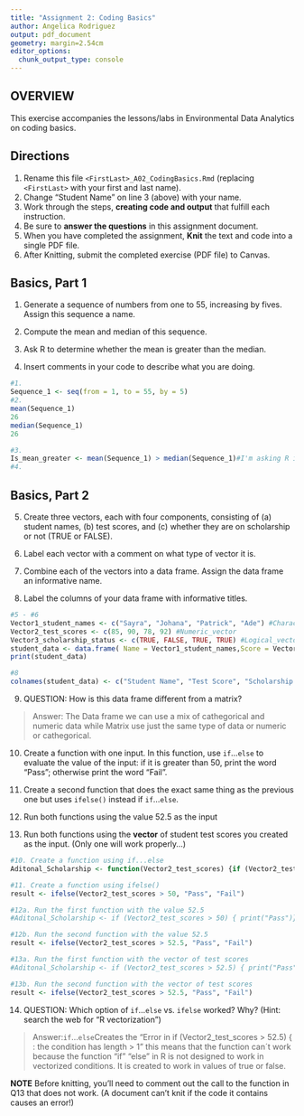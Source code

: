```yaml
---
title: "Assignment 2: Coding Basics"
author: Angelica Rodriguez
output: pdf_document
geometry: margin=2.54cm
editor_options: 
  chunk_output_type: console
---
```


## OVERVIEW

This exercise accompanies the lessons/labs in Environmental Data Analytics on coding basics.

## Directions

1.  Rename this file `<FirstLast>_A02_CodingBasics.Rmd` (replacing `<FirstLast>` with your first and last name).
2.  Change "Student Name" on line 3 (above) with your name.
3.  Work through the steps, **creating code and output** that fulfill each instruction.
4.  Be sure to **answer the questions** in this assignment document.
5.  When you have completed the assignment, **Knit** the text and code into a single PDF file.
6.  After Knitting, submit the completed exercise (PDF file) to Canvas.

## Basics, Part 1

1.  Generate a sequence of numbers from one to 55, increasing by fives. Assign this sequence a name.

2.  Compute the mean and median of this sequence.

3.  Ask R to determine whether the mean is greater than the median.



4.  Insert comments in your code to describe what you are doing.

```r
#1. 
Sequence_1 <- seq(from = 1, to = 55, by = 5)
#2. 
mean(Sequence_1)
26
median(Sequence_1)
26

#3. 
Is_mean_greater <- mean(Sequence_1) > median(Sequence_1)#I'm asking R if mean is greather than the median to show any difference between both.  
#4. 

```

## Basics, Part 2

5.  Create three vectors, each with four components, consisting of (a) student names, (b) test scores, and (c) whether they are on scholarship or not (TRUE or FALSE).

6.  Label each vector with a comment on what type of vector it is.

7.  Combine each of the vectors into a data frame. Assign the data frame an informative name.

8.  Label the columns of your data frame with informative titles.

```r
#5 - #6
Vector1_student_names <- c("Sayra", "Johana", "Patrick", "Ade") #Character_vector
Vector2_test_scores <- c(85, 90, 78, 92) #Numeric_vector 
Vector3_scholarship_status <- c(TRUE, FALSE, TRUE, TRUE) #Logical_vector_for_scholarship #7
student_data <- data.frame( Name = Vector1_student_names,Score = Vector2_test_scores, Scholarship = Vector3_scholarship_status)
print(student_data)

#8
colnames(student_data) <- c("Student Name", "Test Score", "Scholarship Status")

```

9.  QUESTION: How is this data frame different from a matrix?

> Answer: The Data frame we can use a mix of cathegorical and numeric data while Matrix use just the same type of data or numeric or cathegorical.  

10. Create a function with one input. In this function, use `if`...`else` to evaluate the value of the input: if it is greater than 50, print the word "Pass"; otherwise print the word "Fail". 

11. Create a second function that does the exact same thing as the previous one but uses `ifelse()` instead if `if`...`else `. 

12. Run both functions using the value 52.5 as the input

13. Run both functions using the **vector** of student test scores you created as the input. (Only one will work properly...)

```r
#10. Create a function using if...else
Aditonal_Scholarship <- function(Vector2_test_scores) {if (Vector2_test_scores > 50) { print("Pass")} else { print("Fail")}}

#11. Create a function using ifelse()
result <- ifelse(Vector2_test_scores > 50, "Pass", "Fail")

#12a. Run the first function with the value 52.5
#Aditonal_Scholarship <- if (Vector2_test_scores > 50) { print("Pass")} else { print("Fail")}

#12b. Run the second function with the value 52.5
result <- ifelse(Vector2_test_scores > 52.5, "Pass", "Fail")

#13a. Run the first function with the vector of test scores
#Aditonal_Scholarship <- if (Vector2_test_scores > 52.5) { print("Pass")} else { print("Fail")}

#13b. Run the second function with the vector of test scores
result <- ifelse(Vector2_test_scores > 52.5, "Pass", "Fail")
```

14. QUESTION: Which option of `if`...`else` vs. `ifelse` worked? Why? (Hint: search the web for "R vectorization")

> Answer:`if`...`else`Creates the "Error in if (Vector2_test_scores > 52.5) { : the condition has length > 1" this means that the function can´t work because the function "if" "else" in R is not designed to work in vectorized conditions. It is created to work in values of true or false. 


**NOTE** Before knitting, you'll need to comment out the call to the function in Q13 that does not work. (A document can't knit if the code it contains causes an error!)